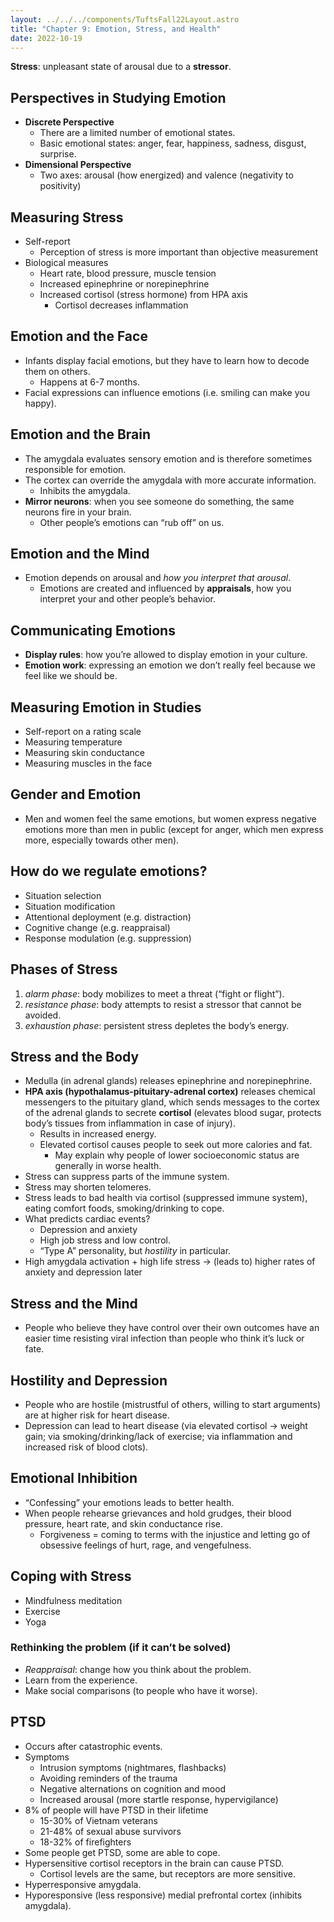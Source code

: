 ```yaml
---
layout: ../../../components/TuftsFall22Layout.astro
title: "Chapter 9: Emotion, Stress, and Health"
date: 2022-10-19
---
```


**Stress**: unpleasant state of arousal due to a **stressor**. 

## Perspectives in Studying Emotion

- **Discrete Perspective**
	- There are a limited number of emotional states. 
	- Basic emotional states: anger, fear, happiness, sadness, disgust, surprise. 
- **Dimensional Perspective**
	- Two axes: arousal (how energized) and valence (negativity to positivity)

## Measuring Stress

- Self-report
	- Perception of stress is more important than objective measurement
- Biological measures
	- Heart rate, blood pressure, muscle tension
	- Increased epinephrine or norepinephrine
	- Increased cortisol (stress hormone) from HPA axis
		- Cortisol decreases inflammation

## Emotion and the Face

- Infants display facial emotions, but they have to learn how to decode them on others. 
	- Happens at 6-7 months. 
- Facial expressions can influence emotions (i.e. smiling can make you happy). 

## Emotion and the Brain

- The amygdala evaluates sensory emotion and is therefore sometimes responsible for emotion. 
- The cortex can override the amygdala with more accurate information. 
	- Inhibits the amygdala. 
- **Mirror neurons**: when you see someone do something, the same neurons fire in your brain. 
	- Other people’s emotions can “rub off” on us. 


## Emotion and the Mind

- Emotion depends on arousal and *how you interpret that arousal*. 
	- Emotions are created and influenced by **appraisals**, how you interpret your and other people’s behavior. 


## Communicating Emotions 

- **Display rules**: how you’re allowed to display emotion in your culture. 
- **Emotion work**: expressing an emotion we don’t really feel because we feel like we should be. 


## Measuring Emotion in Studies

- Self-report on a rating scale
- Measuring temperature
- Measuring skin conductance
- Measuring muscles in the face


## Gender and Emotion

- Men and women feel the same emotions, but women express negative emotions more than men in public (except for anger, which men express more, especially towards other men). 


## How do we regulate emotions?

- Situation selection
- Situation modification
- Attentional deployment (e.g. distraction)
- Cognitive change (e.g. reappraisal)
- Response modulation (e.g. suppression)


## Phases of Stress

1. *alarm phase*: body mobilizes to meet a threat (“fight or flight”). 
2. *resistance phase*: body attempts to resist a stressor that cannot be avoided. 
3. *exhaustion phase*: persistent stress depletes the body’s energy. 


## Stress and the Body

- Medulla (in adrenal glands) releases epinephrine and norepinephrine. 
- **HPA axis (hypothalamus-pituitary-adrenal cortex)** releases chemical messengers to the pituitary gland, which sends messages to the cortex of the adrenal glands to secrete **cortisol** (elevates blood sugar, protects body’s tissues from inflammation in case of injury). 
	- Results in increased energy. 
	- Elevated cortisol causes people to seek out more calories and fat. 
		- May explain why people of lower socioeconomic status are generally in worse health. 
- Stress can suppress parts of the immune system. 
- Stress may shorten telomeres. 
- Stress leads to bad health via cortisol (suppressed immune system), eating comfort foods, smoking/drinking to cope. 
- What predicts cardiac events? 
	- Depression and anxiety
	- High job stress and low control. 
	- “Type A” personality, but *hostility* in particular. 
- High amygdala activation + high life stress → (leads to) higher rates of anxiety and depression later

## Stress and the Mind

- People who believe they have control over their own outcomes have an easier time resisting viral infection than people who think it’s luck or fate. 


## Hostility and Depression

- People who are hostile (mistrustful of others, willing to start arguments) are at higher risk for heart disease.
- Depression can lead to heart disease (via elevated cortisol → weight gain; via smoking/drinking/lack of exercise; via inflammation and increased risk of blood clots). 

## Emotional Inhibition 

- “Confessing” your emotions leads to better health. 
- When people rehearse grievances and hold grudges, their blood pressure, heart rate, and skin conductance rise. 
	- Forgiveness = coming to terms with the injustice and letting go of obsessive feelings of hurt, rage, and vengefulness. 


## Coping with Stress

- Mindfulness meditation
- Exercise
- Yoga

### Rethinking the problem (if it can’t be solved)

- *Reappraisal*: change how you think about the problem. 
- Learn from the experience. 
- Make social comparisons (to people who have it worse). 


## PTSD

- Occurs after catastrophic events. 
- Symptoms
	- Intrusion symptoms (nightmares, flashbacks)
	- Avoiding reminders of the trauma
	- Negative alternations on cognition and mood
	- Increased arousal (more startle response, hypervigilance)
- 8% of people will have PTSD in their lifetime
	- 15-30% of Vietnam veterans
	- 21-48% of sexual abuse survivors
	- 18-32% of firefighters
- Some people get PTSD, some are able to cope. 
- Hypersensitive cortisol receptors in the brain can cause PTSD. 
	- Cortisol levels are the same, but receptors are more sensitive. 
- Hyperresponsive amygdala. 
- Hyporesponsive (less responsive) medial prefrontal cortex (inhibits amygdala). 
